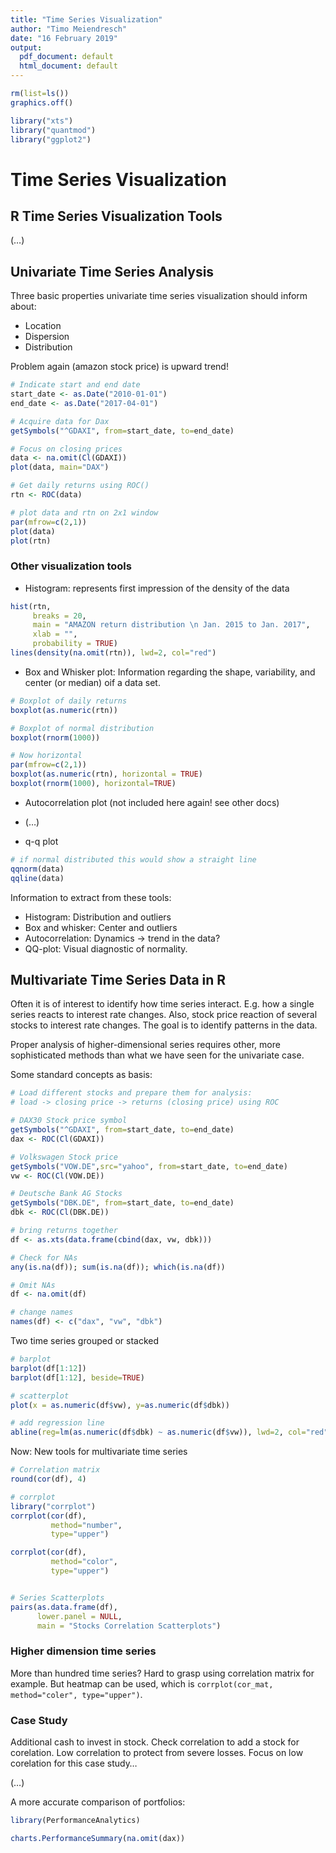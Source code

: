 ```yaml
---
title: "Time Series Visualization"
author: "Timo Meiendresch"
date: "16 February 2019"
output:
  pdf_document: default
  html_document: default
---
```



```r
rm(list=ls())
graphics.off()
```

```r
library("xts")
library("quantmod")
library("ggplot2")
```
# Time Series Visualization

## R Time Series Visualization Tools
(...)

## Univariate Time Series Analysis
Three basic properties univariate time series visualization should inform about:

- Location
- Dispersion 
- Distribution

Problem again (amazon stock price) is upward trend!

```r
# Indicate start and end date
start_date <- as.Date("2010-01-01")
end_date <- as.Date("2017-04-01")

# Acquire data for Dax
getSymbols("^GDAXI", from=start_date, to=end_date)

# Focus on closing prices
data <- na.omit(Cl(GDAXI))
plot(data, main="DAX")

# Get daily returns using ROC()
rtn <- ROC(data)

# plot data and rtn on 2x1 window
par(mfrow=c(2,1))
plot(data)
plot(rtn)
```

### Other visualization tools

- Histogram: represents first impression of the density of the data

```r
hist(rtn,
     breaks = 20,
     main = "AMAZON return distribution \n Jan. 2015 to Jan. 2017",
     xlab = "",
     probability = TRUE)
lines(density(na.omit(rtn)), lwd=2, col="red")

```

- Box and Whisker plot: Information regarding the shape, variability, and center (or median) oif a data set. 

```r
# Boxplot of daily returns
boxplot(as.numeric(rtn))

# Boxplot of normal distribution
boxplot(rnorm(1000))

# Now horizontal
par(mfrow=c(2,1))
boxplot(as.numeric(rtn), horizontal = TRUE)
boxplot(rnorm(1000), horizontal=TRUE)

```

- Autocorrelation plot (not included here again! see other docs)
- (...)

- q-q plot
```r
# if normal distributed this would show a straight line
qqnorm(data)
qqline(data)
```

Information to extract from these tools:

- Histogram: Distribution and outliers
- Box and whisker: Center and outliers
- Autocorrelation: Dynamics -> trend in the data?
- QQ-plot: Visual diagnostic of normality. 

## Multivariate Time Series Data in R
Often it is of interest to identify how time series interact. E.g. how a single series reacts to interest rate changes. Also, stock price reaction of several stocks to interest rate changes. The goal is to identify patterns in the data.

Proper analysis of higher-dimensional series requires other, more sophisticated methods than what we have seen for the univariate case. 

Some standard concepts as basis:

```r
# Load different stocks and prepare them for analysis:
# load -> closing price -> returns (closing price) using ROC

# DAX30 Stock price symbol
getSymbols("^GDAXI", from=start_date, to=end_date)
dax <- ROC(Cl(GDAXI))

# Volkswagen Stock price
getSymbols("VOW.DE",src="yahoo", from=start_date, to=end_date)
vw <- ROC(Cl(VOW.DE))

# Deutsche Bank AG Stocks 
getSymbols("DBK.DE", from=start_date, to=end_date)
dbk <- ROC(Cl(DBK.DE))

# bring returns together
df <- as.xts(data.frame(cbind(dax, vw, dbk)))

# Check for NAs
any(is.na(df)); sum(is.na(df)); which(is.na(df))

# Omit NAs 
df <- na.omit(df)

# change names
names(df) <- c("dax", "vw", "dbk")

```

Two time series grouped or stacked

```r
# barplot
barplot(df[1:12])
barplot(df[1:12], beside=TRUE)

# scatterplot 
plot(x = as.numeric(df$vw), y=as.numeric(df$dbk))

# add regression line 
abline(reg=lm(as.numeric(df$dbk) ~ as.numeric(df$vw)), lwd=2, col="red")

```

Now: New tools for multivariate time series

```r
# Correlation matrix
round(cor(df), 4)

# corrplot
library("corrplot")
corrplot(cor(df),
         method="number",
         type="upper")

corrplot(cor(df),
         method="color",
         type="upper")


# Series Scatterplots
pairs(as.data.frame(df),
      lower.panel = NULL,
      main = "Stocks Correlation Scatterplots")

```

### Higher dimension time series
More than hundred time series? Hard to grasp using correlation matrix for example. But heatmap can be used, which is `corrplot(cor_mat, method="coler", type="upper")`. 

### Case Study
Additional cash to invest in stock. Check correlation to add a stock for corelation. Low correlation to protect from severe losses. Focus on low corelation for this case study...

(...)

A more accurate comparison of portfolios:

```r
library(PerformanceAnalytics)

charts.PerformanceSummary(na.omit(dax))


```




